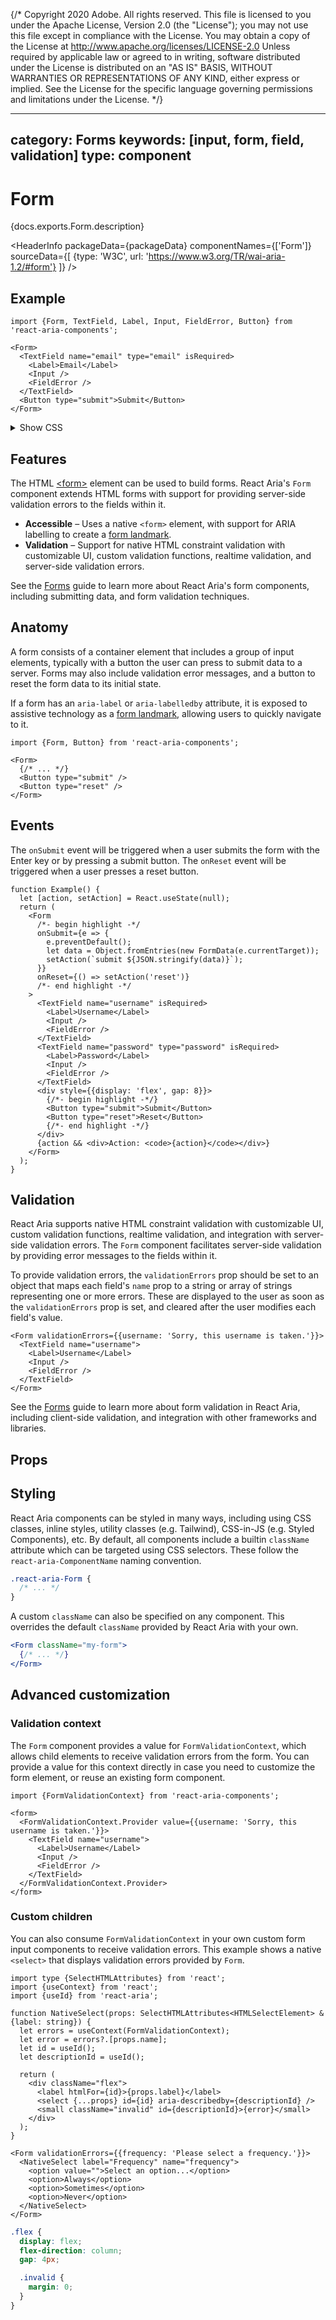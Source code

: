 {/* Copyright 2020 Adobe. All rights reserved.
This file is licensed to you under the Apache License, Version 2.0 (the "License");
you may not use this file except in compliance with the License. You may obtain a copy
of the License at http://www.apache.org/licenses/LICENSE-2.0
Unless required by applicable law or agreed to in writing, software distributed under
the License is distributed on an "AS IS" BASIS, WITHOUT WARRANTIES OR REPRESENTATIONS
OF ANY KIND, either express or implied. See the License for the specific language
governing permissions and limitations under the License. */}



---
category: Forms
keywords: [input, form, field, validation]
type: component
---

# Form

<PageDescription>{docs.exports.Form.description}</PageDescription>

<HeaderInfo
  packageData={packageData}
  componentNames={['Form']}
  sourceData={[
    {type: 'W3C', url: 'https://www.w3.org/TR/wai-aria-1.2/#form'}
  ]} />

## Example

```tsx example
import {Form, TextField, Label, Input, FieldError, Button} from 'react-aria-components';

<Form>
  <TextField name="email" type="email" isRequired>
    <Label>Email</Label>
    <Input />
    <FieldError />
  </TextField>
  <Button type="submit">Submit</Button>
</Form>
```

<details>
  <summary style={{fontWeight: 'bold'}}><ChevronRight size="S" /> Show CSS</summary>

```css hidden
@import './TextField.mdx';
@import './Button.mdx';
```

```css
.react-aria-Form {
  display: flex;
  flex-direction: column;
  align-items: start;
  gap: 8px;
}
```

</details>

## Features

The HTML [&lt;form&gt;](https://developer.mozilla.org/en-US/docs/Web/HTML/Element/form) element can be used to build forms. React Aria's `Form` component extends HTML forms with support for providing server-side validation errors to the fields within it.

* **Accessible** – Uses a native `<form>` element, with support for ARIA labelling to create a [form landmark](https://www.w3.org/WAI/ARIA/apg/patterns/landmarks/examples/form.html).
* **Validation** – Support for native HTML constraint validation with customizable UI, custom validation functions, realtime validation, and server-side validation errors.

See the [Forms](forms.html) guide to learn more about React Aria's form components, including submitting data, and form validation techniques.

## Anatomy

A form consists of a container element that includes a group of input elements, typically with a button the user can press to submit data to a server. Forms may also include validation error messages, and a button to reset the form data to its initial state.

If a form has an `aria-label` or `aria-labelledby` attribute, it is exposed to assistive technology as a [form landmark](https://www.w3.org/WAI/ARIA/apg/patterns/landmarks/examples/form.html), allowing users to quickly navigate to it.

```tsx
import {Form, Button} from 'react-aria-components';

<Form>
  {/* ... */}
  <Button type="submit" />
  <Button type="reset" />
</Form>
```

## Events

The `onSubmit` event will be triggered when a user submits the form with the <Keyboard>Enter</Keyboard> key or by pressing a submit button. The `onReset` event will be triggered when a user presses a reset button.

```tsx example
function Example() {
  let [action, setAction] = React.useState(null);
  return (
    <Form
      /*- begin highlight -*/
      onSubmit={e => {
        e.preventDefault();
        let data = Object.fromEntries(new FormData(e.currentTarget));
        setAction(`submit ${JSON.stringify(data)}`);
      }}
      onReset={() => setAction('reset')}
      /*- end highlight -*/
    >
      <TextField name="username" isRequired>
        <Label>Username</Label>
        <Input />
        <FieldError />
      </TextField>
      <TextField name="password" type="password" isRequired>
        <Label>Password</Label>
        <Input />
        <FieldError />
      </TextField>
      <div style={{display: 'flex', gap: 8}}>
        {/*- begin highlight -*/}
        <Button type="submit">Submit</Button>
        <Button type="reset">Reset</Button>
        {/*- end highlight -*/}
      </div>
      {action && <div>Action: <code>{action}</code></div>}
    </Form>
  );
}
```

## Validation

React Aria supports native HTML constraint validation with customizable UI, custom validation functions, realtime validation, and integration with server-side validation errors. The `Form` component facilitates server-side validation by providing error messages to the fields within it.

To provide validation errors, the `validationErrors` prop should be set to an object that maps each field's `name` prop to a string or array of strings representing one or more errors. These are displayed to the user as soon as the `validationErrors` prop is set, and cleared after the user modifies each field's value.

```tsx example
<Form validationErrors={{username: 'Sorry, this username is taken.'}}>
  <TextField name="username">
    <Label>Username</Label>
    <Input />
    <FieldError />
  </TextField>
</Form>
```

See the [Forms](forms.html) guide to learn more about form validation in React Aria, including client-side validation, and integration with other frameworks and libraries.

## Props

<PropTable component={docs.exports.Form} links={docs.links} />

## Styling

React Aria components can be styled in many ways, including using CSS classes, inline styles, utility classes (e.g. Tailwind), CSS-in-JS (e.g. Styled Components), etc. By default, all components include a builtin `className` attribute which can be targeted using CSS selectors. These follow the `react-aria-ComponentName` naming convention.

```css
.react-aria-Form {
  /* ... */
}
```

A custom `className` can also be specified on any component. This overrides the default `className` provided by React Aria with your own.

```jsx
<Form className="my-form">
  {/* ... */}
</Form>
```

## Advanced customization

### Validation context

The `Form` component provides a value for `FormValidationContext`, which allows child elements to receive validation errors from the form. You can provide a value for this context directly in case you need to customize the form element, or reuse an existing form component.

```tsx example
import {FormValidationContext} from 'react-aria-components';

<form>
  <FormValidationContext.Provider value={{username: 'Sorry, this username is taken.'}}>
    <TextField name="username">
      <Label>Username</Label>
      <Input />
      <FieldError />
    </TextField>
  </FormValidationContext.Provider>
</form>
```

### Custom children

You can also consume `FormValidationContext` in your own custom form input components to receive validation errors. This example shows a native `<select>` that displays validation errors provided by `Form`.

```tsx example
import type {SelectHTMLAttributes} from 'react';
import {useContext} from 'react';
import {useId} from 'react-aria';

function NativeSelect(props: SelectHTMLAttributes<HTMLSelectElement> & {label: string}) {
  let errors = useContext(FormValidationContext);
  let error = errors?.[props.name];
  let id = useId();
  let descriptionId = useId();

  return (
    <div className="flex">
      <label htmlFor={id}>{props.label}</label>
      <select {...props} id={id} aria-describedby={descriptionId} />
      <small className="invalid" id={descriptionId}>{error}</small>
    </div>
  );
}

<Form validationErrors={{frequency: 'Please select a frequency.'}}>
  <NativeSelect label="Frequency" name="frequency">
    <option value="">Select an option...</option>
    <option>Always</option>
    <option>Sometimes</option>
    <option>Never</option>
  </NativeSelect>
</Form>
```

```css hidden
.flex {
  display: flex;
  flex-direction: column;
  gap: 4px;

  .invalid {
    margin: 0;
  }
}
```
